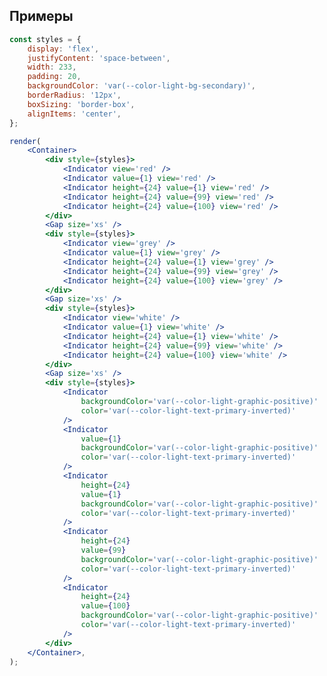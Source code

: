 ## Примеры

```jsx live
const styles = {
    display: 'flex',
    justifyContent: 'space-between',
    width: 233,
    padding: 20,
    backgroundColor: 'var(--color-light-bg-secondary)',
    borderRadius: '12px',
    boxSizing: 'border-box',
    alignItems: 'center',
};

render(
    <Container>
        <div style={styles}>
            <Indicator view='red' />
            <Indicator value={1} view='red' />
            <Indicator height={24} value={1} view='red' />
            <Indicator height={24} value={99} view='red' />
            <Indicator height={24} value={100} view='red' />
        </div>
        <Gap size='xs' />
        <div style={styles}>
            <Indicator view='grey' />
            <Indicator value={1} view='grey' />
            <Indicator height={24} value={1} view='grey' />
            <Indicator height={24} value={99} view='grey' />
            <Indicator height={24} value={100} view='grey' />
        </div>
        <Gap size='xs' />
        <div style={styles}>
            <Indicator view='white' />
            <Indicator value={1} view='white' />
            <Indicator height={24} value={1} view='white' />
            <Indicator height={24} value={99} view='white' />
            <Indicator height={24} value={100} view='white' />
        </div>
        <Gap size='xs' />
        <div style={styles}>
            <Indicator
                backgroundColor='var(--color-light-graphic-positive)'
                color='var(--color-light-text-primary-inverted)'
            />
            <Indicator
                value={1}
                backgroundColor='var(--color-light-graphic-positive)'
                color='var(--color-light-text-primary-inverted)'
            />
            <Indicator
                height={24}
                value={1}
                backgroundColor='var(--color-light-graphic-positive)'
                color='var(--color-light-text-primary-inverted)'
            />
            <Indicator
                height={24}
                value={99}
                backgroundColor='var(--color-light-graphic-positive)'
                color='var(--color-light-text-primary-inverted)'
            />
            <Indicator
                height={24}
                value={100}
                backgroundColor='var(--color-light-graphic-positive)'
                color='var(--color-light-text-primary-inverted)'
            />
        </div>
    </Container>,
);
```
